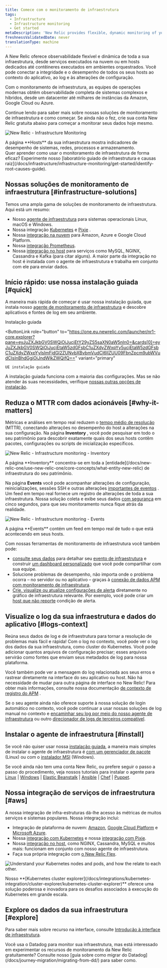 ```yaml
---
title: Comece com o monitoramento de infraestrutura
tags:
  - Infrastructure
  - Infrastructure monitoring
  - Get started
metaDescription: 'New Relic provides flexible, dynamic monitoring of your entire infrastructure. Learn about features, installation, and use cases.'
freshnessValidatedDate: never
translationType: machine
---
```






A New Relic oferece observabilidade flexível e dinâmica de toda a sua infraestrutura, desde serviços executados na nuvem ou em hosts dedicados até contêineres executados em ambientes orquestrados. Você pode conectar a integridade e o desempenho de todos os seus hosts ao contexto do aplicativo, ao log e às alterações de configuração.

Com o monitoramento de infraestrutura, as equipes de operações modernas obtêm observabilidade completa de sistemas complexos e híbridos, desde um datacenter até milhares de instâncias da Amazon, Google Cloud ou Azure.

Continue lendo para saber mais sobre nossas soluções de monitoramento de infraestrutura e como começar. Se ainda não o fez, crie sua conta New Relic gratuita abaixo para começar a monitorar seus dados hoje mesmo.

<InlineSignup/>

<img
  title="New Relic - Infrastructure Monitoring"
  alt="New Relic - Infrastructure Monitoring"
  src={infrastructureMainUi}
/>

<figcaption>
  A página <DoNotTranslate>**Hosts**</DoNotTranslate> da sua infraestrutura mostra indicadores de desempenho de sistemas, redes, processos e armazenamento.
</figcaption>

<Callout variant="tip">
  Quer aprender como usar o monitoramento de infraestrutura de forma eficaz? Experimente nosso [laboratório guiado de infraestrutura e causas raiz](/docs/infrastructure/infrastructure-monitoring/get-started/identify-root-causes-guide).
</Callout>

## Nossas soluções de monitoramento de infraestrutura [#infrastructure-solutions]

Temos uma ampla gama de soluções de monitoramento de infraestrutura. Aqui está um resumo:

* Nosso [agente de infraestrutura](/docs/infrastructure/install-infrastructure-agent/get-started/install-infrastructure-agent) para sistemas operacionais Linux, macOS e Windows.
* Nossa integração [Kubernetes](/docs/kubernetes-pixie/kubernetes-integration/installation/kubernetes-integration-install-configure) e [Pixie](/docs/kubernetes-pixie/auto-telemetry-pixie/get-started-auto-telemetry-pixie) .
* Nossa [integração na nuvem](/docs/infrastructure/infrastructure-integrations/get-started/introduction-infrastructure-integrations/#cloud-integrations) para Amazon, Azure e Google Cloud Platform.
* Nossa [integração Prometheus](/docs/infrastructure/prometheus-integrations/get-started/send-prometheus-metric-data-new-relic).
* Nossa [integração no host](/docs/infrastructure/infrastructure-integrations/get-started/introduction-infrastructure-integrations/#on-host-integrations) para serviços como MySQL, NGINX, Cassandra e Kafka (para citar alguns). A maior parte da integração no host é instalada com o agente de infraestrutura e trabalha em conjunto com ele para enviar dados.

## Início rápido: use nossa instalação guiada [#quick]

A maneira mais rápida de começar é usar nossa instalação guiada, que instala nosso [agente de monitoramento de infraestrutura](/docs/infrastructure/install-infrastructure-agent/get-started/install-infrastructure-agent) e descobre aplicativos e fontes de log em seu ambiente.

<ButtonGroup>
  <ButtonLink
    role="button"
    to="https://one.newrelic.com/launcher/nr1-core.explorer?pane=eyJuZXJkbGV0SWQiOiJucjEtY29yZS5saXN0aW5nIn0=&cards[0]=eyJuZXJkbGV0SWQiOiJucjEtaW5zdGFsbC1uZXdyZWxpYy5ucjEtaW5zdGFsbC1uZXdyZWxpYyIsImFjdGl2ZUNvbXBvbmVudCI6IlZUU09FbnZpcm9ubWVudCIsInBhdGgiOiJndWlkZWQifQ=="
    variant="primary"
  >
    Instalação guiada
  </ButtonLink>

  <ButtonLink
    role="button"
    to="https://one.eu.newrelic.com/launcher/nr1-core.explorer?pane=eyJuZXJkbGV0SWQiOiJucjEtY29yZS5saXN0aW5nIn0=&cards[0]=eyJuZXJkbGV0SWQiOiJucjEtaW5zdGFsbC1uZXdyZWxpYy5ucjEtaW5zdGFsbC1uZXdyZWxpYyIsImFjdGl2ZUNvbXBvbmVudCI6IlZUU09FbnZpcm9ubWVudCIsInBhdGgiOiJndWlkZWQifQ=="
    variant="primary"
  >
    UE instalação guiada
  </ButtonLink>
</ButtonGroup>

A instalação guiada funciona com a maioria das configurações. Mas se não atender às suas necessidades, verifique [nossas outras opções de instalação](#install).

## Reduza o MTTR com dados acionáveis [#why-it-matters]

Métricas e análises em tempo real reduzem o [tempo médio de resolução](https://newrelic.com/devops/how-to-reduce-mttr) (MTTR), conectando alterações no desempenho do host a alterações na sua configuração. Na página <DoNotTranslate>**Inventory**</DoNotTranslate> , você pode pesquisar em todo o seu patrimônio para descobrir exatamente quais dos seus hosts contêm pacotes, configurações ou scripts de inicialização específicos.

<img
  title="New Relic - Infrastructure monitoring - Inventory"
  alt="New Relic - Infrastructure monitoring - Inventory"
  src={infrastructureInventory}
/>

<figcaption>
  A página <DoNotTranslate>**Inventory**</DoNotTranslate> concentra-se em toda a [entidade](/docs/new-relic-one/use-new-relic-one/core-concepts/what-entity-new-relic) de infraestrutura do seu patrimônio.
</figcaption>

Na página <DoNotTranslate>**Events**</DoNotTranslate> você pode acompanhar alterações de configuração, reinicializações, sessões SSH e outras alterações [importantes de eventos](/docs/infrastructure-events-page#types) . Um feed em tempo real fornece um registro de alterações de toda a sua infraestrutura. Nossa solução coleta e exibe seus dados [com segurança](/docs/infrastructure/new-relic-infrastructure/getting-started/infrastructure-security) em cinco segundos, para que seu monitoramento nunca fique atrás da realidade.

<img
  title="New Relic - Infrastructure monitoring - Events"
  alt="New Relic - Infrastructure monitoring - Events"
  src={infrastructureEvents}
/>

<figcaption>
  A página <DoNotTranslate>**Events**</DoNotTranslate> contém um feed em tempo real de tudo o que está acontecendo em seus hosts.
</figcaption>

Com nossas ferramentas de monitoramento de infraestrutura você também pode:

* [consulte seus dados](/docs/using-new-relic/data/understand-data/query-new-relic-data) para detalhar seu [evento de infraestrutura](/docs/default-infrastructure-events-attributes) e construir [um dashboard personalizado](/docs/dashboards/new-relic-one-dashboards/get-started/introduction-new-relic-one-dashboards) que você pode compartilhar com sua equipe.
* Solucione problemas de desempenho, não importa onde o problema ocorra – no servidor ou no aplicativo – graças à [conexão de dados APM com monitoramento de infraestrutura](/docs/infrastructure/new-relic-infrastructure/data-instrumentation/new-relic-apm-data-infrastructure).
* [Crie, visualize ou atualize configurações de alerta](/docs/add-edit-or-view-host-alert-information) diretamente no gráfico de infraestrutura relevante. Por exemplo, você pode criar um [host que não reporte](/docs/infrastructure/new-relic-infrastructure/configuration/create-infrastructure-host-not-reporting-condition) condição de alerta.

## Visualize o log da sua infraestrutura e dados do aplicativo [#logs-context]

Reúna seus dados de log e de infraestrutura para tornar a resolução de problemas mais fácil e rápida! Com o log no contexto, você pode ver o log dos dados da sua infraestrutura, como cluster do Kubernetes. Você pode adicionar quantos arquivos de configuração precisar; esses arquivos servirão como fontes que enviam seus metadados de log para nossa plataforma.

Você também pode ver a mensagem do log relacionada aos seus erros e rastrear diretamente na interface do seu aplicativo ou host. Não há necessidade de mudar para outra página de interface no New Relic! Para obter mais informações, consulte nossa documentação [de contexto de registro do APM](/docs/apm/new-relic-apm/getting-started/get-started-logs-context) .

Se o seu agente <InlinePopover type="apm"/>ainda não oferece suporte à nossa solução de login automático no contexto, você pode continuar a usar nossas soluções de log manual no contexto e [encaminhar seu log por meio do nosso agente de infraestrutura](/docs/logs/forward-logs/forward-your-logs-using-infrastructure-agent/) ou outro [direcionador de logs de terceiros compatível](/docs/logs/forward-logs/enable-log-management-new-relic).

## Instalar o agente de infraestrutura [#install]

Se você não quiser usar nossa [instalação guiada](#quick), a maneira mais simples de instalar o agente de infraestrutura é [com um gerenciador de pacote](/docs/infrastructure/install-configure-manage-infrastructure/linux-installation/install-infrastructure-linux-using-package-manager) (Linux) ou com o [instalador MSI](/docs/infrastructure/install-configure-manage-infrastructure/windows-installation/install-infrastructure-windows-server-using-msi-installer) (Windows).

Se você ainda não tem uma conta New Relic, ou prefere seguir o passo a passo do procedimento, veja nossos tutoriais para instalar o agente para [Linux](/docs/infrastructure/install-configure-manage-infrastructure/linux-installation/install-infrastructure-linux-using-package-manager) \| [Windows](/docs/infrastructure/new-relic-infrastructure/installation/install-infrastructure-windows-server) \| [Elastic Beanstalk](/docs/infrastructure/new-relic-infrastructure/installation/install-infrastructure-agent-aws-elastic-beanstalk) \| [Ansible](/docs/infrastructure/new-relic-infrastructure/config-management-tools/configure-new-relic-infrastructure-using-ansible) \| [Chef](/docs/infrastructure/new-relic-infrastructure/config-management-tools/configure-new-relic-infrastructure-using-chef) \| [Puppet](/docs/infrastructure/new-relic-infrastructure/config-management-tools/configure-new-relic-infrastructure-puppet).

## Nossa integração de serviços de infraestrutura [#aws]

A nossa integração de infra-estruturas dá-lhe acesso às métricas de muitos serviços e sistemas populares. Nossa integração inclui:

* Integração de plataforma de nuvem: [Amazon](/docs/infrastructure/amazon-integrations/aws-integrations-list), [Google Cloud Platform](/docs/integrations/google-cloud-platform-integrations) e [Microsoft Azure](/docs/infrastructure/microsoft-azure-integrations/azure-integrations-list).
* Nossa [integração com Kubernetes](/docs/kubernetes-pixie/kubernetes-integration/installation/kubernetes-integration-install-configure) e nossa [integração com Pixie](/docs/kubernetes-pixie/auto-telemetry-pixie/get-started-auto-telemetry-pixie).
* Nossa [integração no host](/docs/infrastructure/host-integrations/host-integrations-list), como NGINX, Cassandra, MySQL e muitos mais: funcionam em conjunto com nosso agente de infraestrutura.
* Faça sua própria integração com [o New Relic Flex](/docs/introduction-new-relics-flex-integration).

<img
  title="NR_Cluster_Explorer.png"
  alt="Understand your Kubernetes nodes and pods, and how the relate to each other. "
  src={infrastructurek8ClusterExplorer}
/>

<figcaption>
  Nosso <DoNotTranslate>**[Kubernetes cluster explorer](/docs/integrations/kubernetes-integration/cluster-explorer/kubernetes-cluster-explorer)**</DoNotTranslate> oferece uma solução poderosa e inovadora para os desafios associados à execução do Kubernetes em grande escala.
</figcaption>

## Explore os dados da sua infraestrutura [#explore]

Para saber mais sobre recurso na interface, consulte [Introdução à interface de infraestrutura](/docs/infrastructure/infrastructure-ui-pages/infra-ui-overview).

<Callout variant="tip">
  Você usa o Datadog para monitor sua infraestrutura, mas está interessado em experimentar os recursos de monitoramento da New Relic gratuitamente? Consulte nosso [guia sobre como migrar do Datadog](/docs/journey-migration/migrating-from-dd/) para saber como.
</Callout>